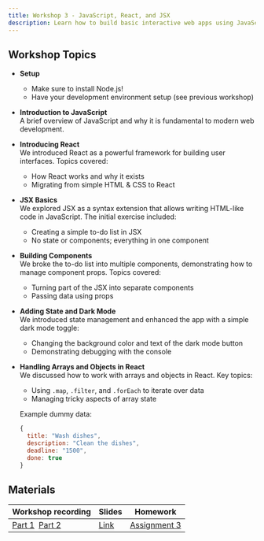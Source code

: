 ```yaml
---
title: Workshop 3 - JavaScript, React, and JSX
description: Learn how to build basic interactive web apps using JavaScript, React, and JSX.
---
```


## Workshop Topics

- **Setup**

  - Make sure to install Node.js!
  - Have your development environment setup (see previous workshop)

- **Introduction to JavaScript**  
  A brief overview of JavaScript and why it is fundamental to modern web development.

- **Introducing React**  
  We introduced React as a powerful framework for building user interfaces. Topics covered:

  - How React works and why it exists
  - Migrating from simple HTML & CSS to React

- **JSX Basics**  
  We explored JSX as a syntax extension that allows writing HTML-like code in JavaScript. The initial exercise included:

  - Creating a simple to-do list in JSX
  - No state or components; everything in one component

- **Building Components**  
  We broke the to-do list into multiple components, demonstrating how to manage component props. Topics covered:

  - Turning part of the JSX into separate components
  - Passing data using props

- **Adding State and Dark Mode**  
  We introduced state management and enhanced the app with a simple dark mode toggle:

  - Changing the background color and text of the dark mode button
  - Demonstrating debugging with the console

- **Handling Arrays and Objects in React**  
  We discussed how to work with arrays and objects in React. Key topics:

  - Using `.map`, `.filter`, and `.forEach` to iterate over data
  - Managing tricky aspects of array state

  Example dummy data:

  ```js
  {
    title: "Wash dishes",
    description: "Clean the dishes",
    deadline: "1500",
    done: true
  }
  ```

## Materials

| Workshop recording                                                                                                               | Slides                                                                                                       | Homework                                          |
| -------------------------------------------------------------------------------------------------------------------------------- | ------------------------------------------------------------------------------------------------------------ | ------------------------------------------------- |
| [Part 1](https://northwestern.zoom.us/rec/share/gmNIqzxQuIAIhXRtbdYCS8x-IAiJSVb7Eslhs2xcA6Crgc26CTGkoiTCVbAakki4.KsdGuH52NYxPxlMe)&nbsp;&nbsp;[Part 2](https://northwestern.zoom.us/rec/share/abMxk4gCRwiCgMHlGX0EyRUsuwz8XaT2wGfVsthMuhU3BGuhlfaX8IEtJDJrcr7D.LApMsAVmn57-WrDs) | [Link](https://docs.google.com/presentation/d/1-xArH3yBKs6z_wYDDjFxHXaikbyt2yCVEejgBYsBR1k/edit?usp=sharing) | [Assignment 3](/content/assignments/assignment-3) |